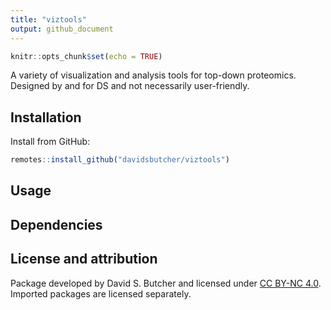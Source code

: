 ```yaml
---
title: "viztools"
output: github_document
---
```


```r
knitr::opts_chunk$set(echo = TRUE)
```

A variety of visualization and analysis tools for top-down proteomics. Designed by and for DS and not necessarily user-friendly.

## Installation

Install from GitHub:

```r

remotes::install_github("davidsbutcher/viztools")

```

## Usage

## Dependencies



## License and attribution

Package developed by David S. Butcher and licensed under [CC BY-NC 4.0](https://creativecommons.org/licenses/by-nc/4.0/). Imported packages are licensed separately.
